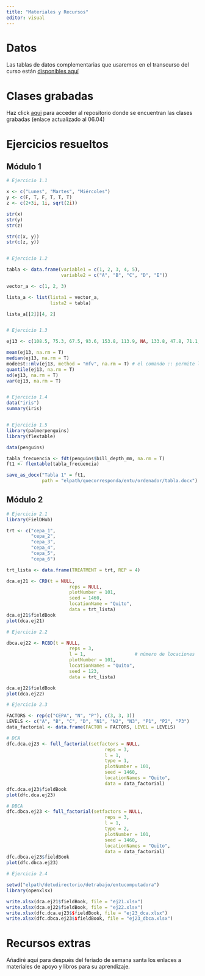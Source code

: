 ---
title: "Materiales y Recursos"
editor: visual
---

# Datos

Las tablas de datos complementarias que usaremos en el transcurso del curso están [disponibles aquí](https://drive.google.com/file/d/1hy542F5j9OsucWlr8m_R9OaX4lRdDTc1/view?usp=share_link){target="_blank"}


# Clases grabadas

Haz click [aqui](https://uceedu-my.sharepoint.com/:f:/g/personal/anbeltran_uce_edu_ec/El4PIeLiSAhBhgWsKnaCYXkBqT5a8U7ktVJInXLHQi2ycQ){target="_blank"} para acceder al repositorio donde se encuentran las clases grabadas (enlace actualizado al 06.04)

# Ejercicios resueltos

## Módulo 1

```{r echo=T, eval=F}
# Ejercicio 1.1

x <- c("Lunes", "Martes", "Miércoles")
y <- c(F, T, F, T, T, T)
z <- c(2+3i, 1i, sqrt(2i))

str(x)
str(y)
str(z)

str(c(x, y))
str(c(z, y))


# Ejercicio 1.2

tabla <- data.frame(variable1 = c(1, 2, 3, 4, 5),
                    variable2 = c("A", "B", "C", "D", "E"))

vector_a <- c(1, 2, 3)

lista_a <- list(lista1 = vector_a,
                lista2 = tabla)

lista_a[[2]][4, 2]


# Ejercicio 1.3

ej13 <- c(108.5, 75.3, 67.5, 93.6, 153.8, 113.9, NA, 133.8, 47.8, 71.1, NA)

mean(ej13, na.rm = T)
median(ej13, na.rm = T)
modeest::mlv(ej13, method = "mfv", na.rm = T) # el comando :: permite llamar rápidamente funciones específicas de una lib.
quantile(ej13, na.rm = T)
sd(ej13, na.rm = T)
var(ej13, na.rm = T)


# Ejercicio 1.4
data("iris")
summary(iris)


# Ejercicio 1.5
library(palmerpenguins)
library(flextable)

data(penguins)

tabla_frecuencia <- fdt(penguins$bill_depth_mm, na.rm = T)
ft1 <- flextable(tabla_frecuencia)

save_as_docx("Tabla 1" = ft1,
             path = "elpath/quecorresponda/entu/ordenador/tabla.docx")
```

## Módulo 2

```{r echo=T, eval=F}
# Ejercicio 2.1
library(FielDHub)

trt <- c("cepa_1",
         "cepa_2",
         "cepa_3",
         "cepa_4",
         "cepa_5",
         "cepa_6")

trt_lista <- data.frame(TREATMENT = trt, REP = 4)

dca.ej21 <- CRD(t = NULL,
                       reps = NULL,
                       plotNumber = 101,
                       seed = 1460,
                       locationName = "Quito",
                       data = trt_lista)
dca.ej21$fieldBook
plot(dca.ej21)

# Ejercicio 2.2

dbca.ej22 <- RCBD(t = NULL,
                       reps = 3,                    
                       l = 1,                  # número de locaciones
                       plotNumber = 101,       
                       locationNames = "Quito", 
                       seed = 123,
                       data = trt_lista)       

dca.ej22$fieldBook
plot(dca.ej22)

# Ejercicio 2.3

FACTORS <- rep(c("CEPA", "N", "P"), c(3, 3, 3))
LEVELS <- c("A", "B", "C", "D", "N1", "N2", "N3", "P1", "P2", "P3")
data_factorial <- data.frame(FACTOR = FACTORS, LEVEL = LEVELS)

# DCA
dfc.dca.ej23 <- full_factorial(setfactors = NULL,
                                    reps = 3,
                                    l = 1,
                                    type = 1,
                                    plotNumber = 101,
                                    seed = 1460,
                                    locationNames = "Quito",
                                    data = data_factorial)
dfc.dca.ej23$fieldBook
plot(dfc.dca.ej23)

# DBCA
dfc.dbca.ej23 <- full_factorial(setfactors = NULL,
                                    reps = 3,
                                    l = 1,
                                    type = 2,
                                    plotNumber = 101,
                                    seed = 1460,
                                    locationNames = "Quito",
                                    data = data_factorial)
dfc.dbca.ej23$fieldBook
plot(dfc.dbca.ej23)

# Ejercicio 2.4

setwd("elpath/detudirectorio/detrabajo/entucomputadora")
library(openxlsx)

write.xlsx(dca.ej21$fieldBook, file = "ej21.xlsx")
write.xlsx(dca.ej22$fieldBook, file = "ej22.xlsx")
write.xlsx(dfc.dca.ej23$$fieldBook, file = "ej23_dca.xlsx")
write.xlsx(dfc.dbca.ej23$$fieldBook, file = "ej23_dbca.xlsx")
```


# Recursos extras

Añadiré aquí para después del feriado de semana santa los enlaces a materiales de apoyo y libros para su aprendizaje.
